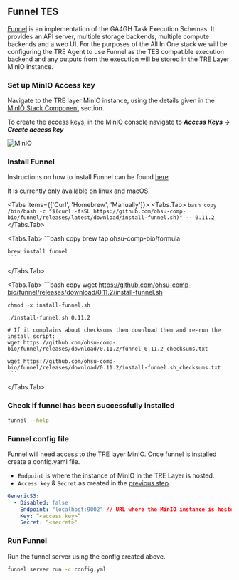 
## Funnel TES

[Funnel](https://github.com/ohsu-comp-bio/funnel) is an implementation of the GA4GH Task Execution Schemas. It provides an API server,
multiple storage backends, multiple compute backends and a web UI.
For the purposes of the All In One stack we will be configuring the TRE Agent to use Funnel as the TES compatible execution backend and any outputs from the execution will be stored in the TRE Layer MinIO instance.

<Steps>

### Set up MinIO Access key

Navigate to the TRE layer MinIO instance, using the details given in the [MinIO Stack Component](/setup/stackinfo#tre-minio) section.

To create the access keys, in the MinIO console navigate to **_Access Keys -> Create access key_**

![MinIO](/images/MinioAccessKey.png)

### Install Funnel

Instructions on how to install Funnel can be found [here](https://ohsu-comp-bio.github.io/funnel/download/)

<Callout> It is currently only available on linux and macOS.</Callout>

<Tabs items={['Curl', 'Homebrew', 'Manually']}>
 <Tabs.Tab>
    ```bash copy
    /bin/bash -c "$(curl -fsSL https://github.com/ohsu-comp-bio/funnel/releases/latest/download/install-funnel.sh)" -- 0.11.2
    ```
 </Tabs.Tab>

 <Tabs.Tab>
    ```bash copy
    brew tap ohsu-comp-bio/formula

    brew install funnel
    ```

 </Tabs.Tab>
 
 <Tabs.Tab>
    ```bash copy
    wget https://github.com/ohsu-comp-bio/funnel/releases/download/0.11.2/install-funnel.sh
    
    chmod +x install-funnel.sh
    
    ./install-funnel.sh 0.11.2

    # If it complains about checksums then download them and re-run the install script:
    wget https://github.com/ohsu-comp-bio/funnel/releases/download/0.11.2/funnel_0.11.2_checksums.txt

    wget https://github.com/ohsu-comp-bio/funnel/releases/download/0.11.2/install-funnel.sh_checksums.txt
    ```
 </Tabs.Tab>

</Tabs>

### Check if funnel has been successfully installed
```bash copy
funnel --help
```

### Funnel config file
Funnel will need access to the TRE layer MinIO. Once funnel is installed create a config.yaml file.
- `Endpoint` is where the instance of MinIO in the TRE Layer is hosted.
- `Access key` & `Secret` as created in the [previous step](#set-up-minio-access-key).

```yaml filename="config.yml"
GenericS3:
  - Disabled: false
    Endpoint: "localhost:9002" // URL where the MinIO instance is hosted. The port stays the same, change the host to match your environment.
    Key: “<access key>”
    Secret: “<secret>"
```

### Run Funnel

Run the funnel server using the config created above.

```bash copy
funnel server run -c config.yml
```
</Steps>
